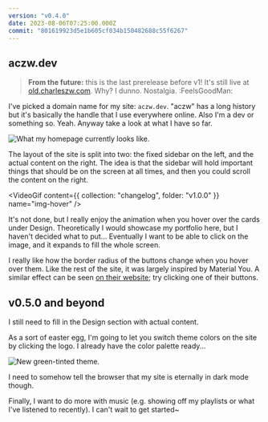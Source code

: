 ```yaml
---
version: "v0.4.0"
date: 2023-08-06T07:25:00.000Z
commit: "801619923d5e1b605cf034b150482688c55f6267"
---
```



## aczw.dev

> **From the future:** this is the last prerelease before v1! It's still live at [old.charleszw.com](https://old.charleszw.com). Why? I dunno. Nostalgia. :FeelsGoodMan:

I've picked a domain name for my site: `aczw.dev`. "aczw" has a long history but it's basically the handle that I use everywhere online. Also I'm a dev or something so. Yeah. Anyway take a look at what I have so far.

![What my homepage currently looks like.](./aczw-homepage.png)

The layout of the site is split into two: the fixed sidebar on the left, and the actual content on the right. The idea is that the sidebar will hold important things that should be on the screen at all times, and then you could scroll the content on the right.

<VideoGif content={{ collection: "changelog", folder: "v1.0.0" }} name="img-hover" />

It's not done, but I really enjoy the animation when you hover over the cards under Design. Theoretically I would showcase my portfolio here, but I haven't decided what to put... Eventually I want to be able to click on the image, and it expands to fill the whole screen.

I really like how the border radius of the buttons change when you hover over them. Like the rest of the site, it was largely inspired by Material You. A similar effect can be seen [on their website](https://m3.material.io/); try clicking one of their buttons.

## v0.5.0 and beyond

I still need to fill in the Design section with actual content.

As a sort of easter egg, I'm going to let you switch theme colors on the site by clicking the logo. I already have the color palette ready...

![New green-tinted theme.](./dash.png)

I need to somehow tell the browser that my site is eternally in dark mode though.

Finally, I want to do more with music (e.g. showing off my playlists or what I've listened to recently). I can't wait to get started~
